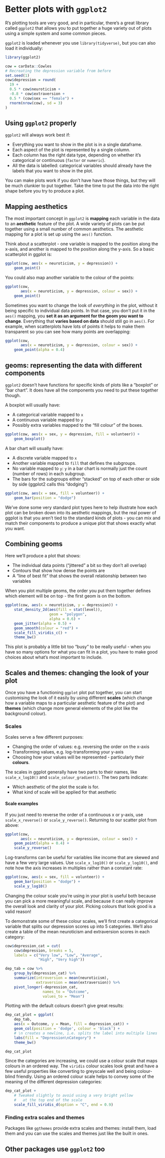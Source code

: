 # Better plots with `ggplot2`

R's plotting tools are very good, and in particular, there's
a great library called `ggplot2` that allows you to put together
a huge variety out of plots using a simple system and some
common pieces.

`ggplot2` is loaded whenever you use `library(tidyverse)`,
but you can also load it individually:

```r
library(ggplot2)

cow = carData::Cowles
# Recreating the depression variable from before
set.seed(1)
cow$depression = round(
  19 + 
  0.5 * cow$neuroticism +
  -0.8 * cow$extraversion +
  0.5 * (cow$sex == "female") +
  rnorm(nrow(cow), sd = 3)
)
```

## Using `ggplot2` properly

`ggplot2` will always work best if:

* Everything you want to show in the plot is
  in a single dataframe.
* Each aspect of the plot is represented by a single
  column.
* Each column has the right data type, depending
  on whether it's categorical or continuous
  (`factor` or `numeric`).
* All the data is labelled: categorical variables
  should already have the labels that you want to show in the plot.

You can make plots work if you don't have have those
things, but they will be much clunkier to put together. 
Take the time to put the data into the right shape
before you try to produce a plot.

## Mapping aesthetics

The most important concept in `ggplot2` is **mapping**
each variable in the data to an **aesthetic** feature
of the plot. A wide variety of plots can be put together
using a small number of common aesthetics. The aesthetic
mapping for a plot is set up using the `aes()` function.

Think about a scatterplot - one variable is mapped
to the position along the x-axis, and another
is mapped to the position along the y-axis. So
a basic scatterplot in ggplot is:

```r
ggplot(cow, aes(x = neuroticism, y = depression)) +
    geom_point()
```

You could also map another variable to the colour of the points:

```r
ggplot(cow, 
       aes(x = neuroticism, y = depression, colour = sex)) +
    geom_point()
```

Sometimes you want to change the look of *everything* in the plot,
without it being specific to individual data points. In that
case, you don't put it in the `aes()` mapping, you **set it as an
argument for the geom you want to change**. Everything
that **varies based on data** should still go in `aes()`. For
example, when scatterplots have lots of points it helps
to make them transparent so you can see how many points
are overlapping:

```r
ggplot(cow, 
       aes(x = neuroticism, y = depression, colour = sex)) +
    geom_point(alpha = 0.4)
```

## geoms: representing the data with different components

`ggplot2` doesn't have functions for specific kinds of plots
like a "boxplot" or "bar chart". It does have all the components
you need to put these together though.

A boxplot will usually have:

* A categorical variable mapped to `x`
* A continuous variable mapped to `y`
* Possibly extra variables mapped to the "fill colour" of
  the boxes.
  
```r
ggplot(cow, aes(x = sex, y = depression, fill = volunteer)) +
    geom_boxplot()
```

A bar chart will usually have:

* A discrete variable mapped to `x`
* Another variable mapped to `fill` that defines
  the subgroups.
* No variable mapped to `y`: `y` in a bar chart is
  normally just the count (number of rows) in
  each subgroup.
* The bars for the subgroups either "stacked" on top
  of each other or side by side (ggplot2 calls this
  "dodging")
  
```r
ggplot(cow, aes(x = sex, fill = volunteer)) +
    geom_bar(position = "dodge")
```

We've done some very standard plot types here
to help illustrate how each plot can be broken down
into its aesthetic mappings, but the real power
of ggplot is that you aren't tied to the standard
kinds of plots - you can mix and match their
components to produce a unique plot that shows
exactly what you want.

## Combining geoms

Here we'll produce a plot that shows:

* The individual data points ("jittered" a bit so they
  don't all overlap)
* Contours that show how dense the points are
* A "line of best fit" that shows the overall relationship
  between two variables
  
When you plot multiple geoms, the order you put them
together defines which element will be on top - the
first geom is on the bottom.

```r
ggplot(cow, aes(x = neuroticism, y = depression)) +
    stat_density_2d(aes(fill = stat(level)),
                    geom = "polygon",
                    alpha = 0.6) +
    geom_jitter(alpha = 0.5) +
    geom_smooth(colour = "red") +
    scale_fill_viridis_c() +
    theme_bw()
```

This plot is probably a little bit too "busy" to be really useful -
when you have so many options for what you can fit in a plot,
you have to make good choices about what's most important to
include.

## Scales and themes: changing the look of your plot

Once you have a functioning `ggplot` plot put together,
you can start customising the look of it easily by using
different **scales** (which change how a variable maps
to a particular aesthetic feature of the plot) and
**themes** (which change more general elements
of the plot like the background colour).

### Scales

Scales serve a few different purposes:

* Changing the order of values: e.g. reversing the order on the x-axis
* Transforming values, e.g. log-transforming your y-axis
* Choosing how your values will be represented - particularly their
  **colours**.

The scales in ggplot generally have two parts to their names, like
`scale_x_log10()` and `scale_colour_gradient()`. The two parts indicate:

* Which aesthetic of the plot the scale is for.
* What kind of scale will be applied for that aesthetic

#### Scale examples {-}

If you just need to reverse the order of a continuous x or y-axis, use
`scale_x_reverse()` or `scale_y_reverse()`. Returning to our
scatter plot from above:

```r
ggplot(cow, 
       aes(x = neuroticism, y = depression, colour = sex)) +
    geom_point(alpha = 0.4) +
    scale_y_reverse()
```

Log-transforms can be useful for variables like income that are skewed
and have a few very large values. Use `scale_x_log10()` or `scale_y_log10()`,
and note how the axis increases in multiples rather than a constant rate:

```r
ggplot(cow, aes(x = sex, fill = volunteer)) +
    geom_bar(position = "dodge") +
    scale_y_log10()
```

Changing the colour scale you're using in your plot is useful both
because you can pick a more meaningful scale, and because it can
really improve the overall look and clarity of your plot. Picking
colours that look good is a valid reason!

To demonstrate some of these colour scales, we'll first create
a categorical variable that splits our depression scores up into
5 categories. We'll also create a table of the mean neuroticism
and extraversion scores in each category:

```r
cow$depression_cat = cut(
    cow$depression, breaks = 5,
    labels = c("Very low", "Low", "Average",
               "High", "Very high"))

dep_tab = cow %>%
    group_by(depression_cat) %>%
    summarize(introversion = mean(neuroticism),
              extraversion = mean(extraversion)) %>%
    pivot_longer(-depression_cat, 
                 names_to = "Outcome",
                 values_to = "Mean")
```

Plotting with the default colours doesn't give great results:

```r
dep_cat_plot = ggplot(
    dep_tab, 
    aes(x = Outcome, y = Mean, fill = depression_cat)) +
    geom_col(position = 'dodge', colour = 'black') +
    # \n creates a newline, i.e. splits the label into multiple lines
    labs(fill = "Depression\nCategory") +
    theme_bw()

dep_cat_plot
```

Since the categories are increasing, we could use a colour scale
that maps colours in an ordered way. The `viridis` colour scales
look great and have a few useful properties like converting to
greyscale well and being colour-blind friendly. Using an ordered
colour scale helps to convey some of the meaning of the different
depression categories:

```r
dep_cat_plot + 
    # Tweaked slightly to avoid using a very bright yellow
    #   at the top end of the scale
    scale_fill_viridis_d(option = "C", end = 0.9)
```

### Finding extra scales and themes

Packages like `ggthemes` provide extra scales and themes: install
them, load them and you can use the scales and themes just like
the built in ones.

## Other packages use `ggplot2` too


